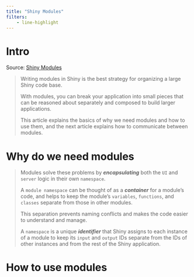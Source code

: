 ```yaml
---
title: "Shiny Modules"
filters:
    - line-highlight
---
```


# Intro

:::{.column-margin}
Source: [Shiny Modules](https://shiny.posit.co/py/docs/modules.html)
:::

> Writing modules in Shiny is the best strategy for organizing a large Shiny code base. 
>
> With modules, you can break your application into small pieces that can be reasoned about separately and composed to build larger applications. 
> 
> This article explains the basics of why we need modules and how to use them, and the next article explains how to communicate between modules.


# Why do we need modules

> Modules solve these problems by **_encapsulating_** both the `UI` and `server` logic in their own `namespace`. 
> 
> A `module namespace` can be thought of as a **_container_** for a module’s code, and helps to keep the module’s `variables`, `functions`, and `classes` separate from those in other modules. 
> 
> This separation prevents naming conflicts and makes the code easier to understand and manage. 
> 
> A `namespace` is a unique **_identifier_** that Shiny assigns to each instance of a module to keep its `input` and `output` IDs separate from the IDs of other instances and from the rest of the Shiny application.


# How to use modules


